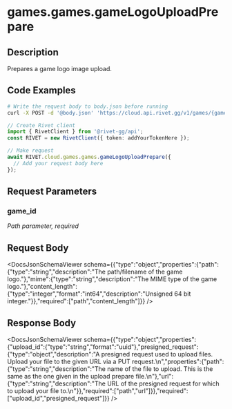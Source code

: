 

# games.games.gameLogoUploadPrepare

## Description

Prepares a game logo image upload.


## Code Examples

<CodeGroup title='Request' tag='POST' label='https://cloud.api.rivet.gg/v1/games/{game_id}/logo-upload/prepare'>

```bash {{ title: 'cURL' }}
# Write the request body to body.json before running
curl -X POST -d '@body.json' 'https://cloud.api.rivet.gg/v1/games/{game_id}/logo-upload/prepare'
```

```ts
// Create Rivet client
import { RivetClient } from '@rivet-gg/api';
const RIVET = new RivetClient({ token: addYourTokenHere });

// Make request
await RIVET.cloud.games.games.gameLogoUploadPrepare({
  // Add your request body here
});
```

</CodeGroup>


## Request Parameters


### game_id

_Path parameter, required_





## Request Body

<DocsJsonSchemaViewer schema={{"type":"object","properties":{"path":{"type":"string","description":"The path/filename of the game logo."},"mime":{"type":"string","description":"The MIME type of the game logo."},"content_length":{"type":"integer","format":"int64","description":"Unsigned 64 bit integer."}},"required":["path","content_length"]}} />


## Response Body

<DocsJsonSchemaViewer schema={{"type":"object","properties":{"upload_id":{"type":"string","format":"uuid"},"presigned_request":{"type":"object","description":"A presigned request used to upload files.  Upload your file to the given URL via a PUT request.\n","properties":{"path":{"type":"string","description":"The name of the file to upload.  This is the same as the one given in the upload prepare file.\n"},"url":{"type":"string","description":"The URL of the presigned request for which to upload your file to.\n"}},"required":["path","url"]}},"required":["upload_id","presigned_request"]}} />

